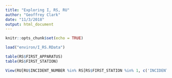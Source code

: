 ```yaml
---
title: "Exploring I, RS, RU"
author: "Geoffrey Clark"
date: "11/3/2018"
output: html_document
---
```


```r
knitr::opts_chunk$set(echo = TRUE)
```


```r
load("environ/I_RS.RData")
```

```r
table(RS$FIRST_APPARATUS)
table(RS$FIRST_STATION)

View(RU[RU$INCIDENT_NUMBER %in% RS[RS$FIRST_STATION %in% 1, c('INCIDENT_NUMBER','FIRST_APPARATUS','FIRST_STATION')][1],]) # Mostly ATVs
```

